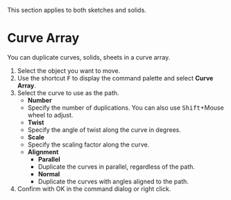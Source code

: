 
<Callout emoji="">This section applies to both sketches and solids.</Callout>

# Curve Array

<Reference shortcut="" command="Curve Array" button="" />

You can duplicate curves, solids, sheets in a curve array.

1. Select the object you want to move.
2. Use the shortcut <kbd>F</kbd> to display the command palette and select **Curve Array**.
3. Select the curve to use as the path.
   - **Number**
    - Specify the number of duplications. You can also use <kbd>Shift</kbd>+Mouse wheel to adjust.
   - **Twist**
    - Specify the angle of twist along the curve in degrees.
   - **Scale**
    - Specify the scaling factor along the curve.
   - **Alignment**
     - **Parallel**
      - Duplicate the curves in parallel, regardless of the path.
     - **Normal**
      - Duplicate the curves with angles aligned to the path.
4. Confirm with OK in the command dialog or right click.
